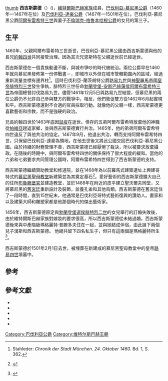 [[file:Sigismund_von_Bayern-München.jpg|thumb]]
'''西吉斯蒙德'''（{{bd|1439年|7月26日|1501年|2月1日|catIdx=S}}）({{Lang-de|Siegmund, Herzog von Bayern}})，[[維特爾斯巴赫王朝|維特爾斯巴赫家族]]成員，[[巴伐利亞統治者列表|巴伐利亞-慕尼黑公爵]]（1460年—1467年在位）及[[巴伐利亞統治者列表|巴伐利亞-達豪公爵]]（1467年—1501年在位）。巴伐利亞-慕尼黑公爵[[阿爾布雷希特三世_(巴伐利亞)|阿爾布雷希特三世]]與妻子[[不倫瑞克統治者列表|不倫瑞克-格魯本哈根公爵]]{{link-en|埃里希一世 (不倫瑞克-格魯本哈根)|Eric I, Duke of Brunswick-Grubenhagen|埃里希一世}}的女兒{{link-en|不倫瑞克-格魯本哈根的安娜|Anna of Brunswick-Grubenhagen-Einbeck}}的第三子。

==生平==
1460年，父親阿爾布雷希特三世逝世，巴伐利亞-慕尼黑公國由西吉斯蒙德與他的長兄[[約翰四世_(巴伐利亞)|約翰四世]]共同接管治理。因為其次兄恩斯特在父親逝世前已經逝世。

西吉斯蒙德在一個貴族動盪不斷，與城市爭吵的時代被統治。兩位公爵早在1460年就向慕尼黑發佈第一份停戰書－{{link-de|慕尼黑休戰書|Münchner Burgfrieden}}，即城市以外但在城市管轄範圍內的區域，經過重新測量並標有邊界柱<ref>Stahleder: ''Chronik der Stadt München. 24. Oktober 1460.'' Bd. 1, S. 362.</ref>。這時巴伐利亞-蘭茨胡特公爵[[路易九世_(巴伐利亞)|路易九世]]與[[神聖羅馬帝國皇帝|神聖羅馬帝國皇帝]][[腓特烈三世_(神聖羅馬帝國)|腓特烈三世]]發生爭執，腓特烈三世任命[[勃蘭登堡-安斯巴赫藩侯|勃蘭登堡-安斯巴赫藩侯]][[阿爾布雷希特三世_(勃蘭登堡)|阿爾布雷希特三世]]為帝國總督討伐路易九世。儘管1461年12月5日與路易九世結盟，但慕尼黑的兩位公爵仍不允許自己參與雙方的戰爭中。相反，他們敦促雙方從1462年6月起實現和平。西吉斯蒙德還對不合適的官員採取行動。就像他的父親一樣，西吉斯蒙德更喜歡藝術和宗教，而不是強硬的政治。

兄長約翰四世於1463年底因[[鼠疫|鼠疫]]在逝世。倖存的五弟阿爾布雷希特放棄他的神職從[[帕維亞|帕維亞]]趕返家鄉，並與西吉斯蒙德實行共治。1465年，他的弟弟阿爾布雷希特四世違反了與他共治的協定。1467年9月，他退出共治，轉而支持阿爾布雷希特四世，只保留巴伐利亞-達豪為領地，在他去世後又將此公國交回巴伐利亞-慕尼黑公國。由於持續的財務管理不善，西吉斯蒙德已經厭倦了裁決，所以被要求放棄攝政。在隨後的時期中，與阿爾布雷希特四世的關係保持了很大程度的緩和。當他的六弟{{link-de|巴伐利亞的克里斯托夫|Christoph der Starke|克里斯托夫}}和七弟{{link-de|巴伐利亞的沃夫岡 (1451-1514)|Wolfgang von Bayern|沃夫岡}}要求共同管理公國時，阿爾布雷希特四世得到了西吉斯蒙德的支持。

西吉斯蒙德繼續贊助教堂和修道院，並在1468年為以前羅馬式建築遺址上興建哥特式的[[聖母主教座堂_(慕尼黑)|慕尼黑聖母教堂]]新建築並為其奠定基石<ref>{{Internetquelle |url=https://www.stadtspuerer.de/die-liebessage-um-die-frauenkirche-in-muenchen/ |titel=Die Stadtspürer® - Die Liebessage um die Frauenkirche in München |werk=Die Stadtspürer® |datum=2016-02-12 |abruf=2020-11-09 |sprache=de-DE }} {{Wayback|url=https://www.stadtspuerer.de/die-liebessage-um-die-frauenkirche-in-muenchen/ |date=20201109014057 }}</ref>。愛好藝術的西吉斯蒙德擴大自己的住所[[布魯滕堡宮|布魯滕堡宮]]並建造教堂，並於1488年在附近的皮平建立聖沃爾夫岡堂，又將慕尼黑的[[舊宮廷|舊宮廷]]重新設計及裝飾，並養孔雀和其他鳥類。西吉斯蒙德在舊宮廷住了一段時間，直到15世紀末，他通常是巴伐利亞哥特式藝術復興的讚助人。畫家{{link-en|簡·波拉克|Jan Polack}}和{{link-en|加布里埃爾·馬萊斯基徹|Gabriel Mälesskircher}}以及建築大師{{link-en|約格·馮·哈爾斯巴赫|Jörg von Halsbach}}和雕塑家{{link-en|伊拉斯謨·格拉塞爾|Erasmus Grasser}}都是他那個時代的傑出藝術家。

1456年，西吉斯蒙德原定與[[勃蘭登堡選侯|勃蘭登堡選侯]][[腓特烈二世_(勃蘭登堡)|腓特烈二世]]的女兒{{link-en|瑪格麗特·馮·勃蘭登堡|Margaret of Brandenburg (1450–1489)|勃蘭登堡的瑪格麗特}}舉行的訂婚失敗後，由於維特爾斯巴赫家族對嫁妝的要求很高，所以西吉斯蒙德從未結過婚。西吉斯蒙德後來與中產階級瑪格麗特·普滕多夫住在一起，並與她結成伴侶，由此誕下兩個兒子漢斯和西吉斯蒙德。 他總共留下四名私生子，但只有這兩個是瑪格麗特所生<ref>{{NDB|24|361|362|Sigmund|Joachim Wild|118797166}}</ref>。

西吉斯蒙德於1501年2月1日去世，被埋葬在新建成的慕尼黑聖母教堂中的皇帝[[路易四世_(神聖羅馬帝國)|路易四世]]墳墓中。

==參考==
{{Reflist}}

==參考文獻==
* {{Literatur
   |Autor=Helga Czerny
   |Titel=Der Tod der bayerischen Herzöge im Spätmittelalter und in der frühen Neuzeit 1347–1579. Vorbereitungen – Sterben – Trauerfeierlichkeiten – Grablegen – Memoria
   |Reihe=Schriftenreihe zur bayerischen Landesgeschichte
   |BandReihe=146
   |Verlag=C. H. Beck
   |Ort=München
   |Datum=2005
   |ISBN=3-406-10742-7
   |Seiten=227–231
   |Kommentar=zugleich Dissertation, Universität München 2004}}
* {{Literatur
   |Autor=Christof Paulus
   |Titel=Machtfelder. Herzog Albrecht IV. von Bayern (1447/1465–1508) zwischen Dynastie, Territorium und Reich
   |Reihe=Forschungen zur Kaiser- und Papstgeschichte des Mittelalters
   |BandReihe=39
   |Verlag=Böhlau
   |Ort=Wien u. a.
   |Datum=2015
   |ISBN=978-3-412-50138-9}}
* {{ADB|34|282|284|Sigmund, Herzog von Baiern-München|Sigmund von Riezler|ADB:Sigmund (Herzog von Bayern-München)}}
* {{Literatur
   |Autor=Andrea Rueth
   |Hrsg=Jürgen Wurst, Alexander Langheiter
   |Titel=Herzog Sigmund
   |Sammelwerk=Monachia von Carl Theodor von Piloty im Münchner Rathaus
   |Verlag=Städtische Galerie im Lenbachhaus
   |Ort=München
   |Datum=2005
   |ISBN=3-88645-156-9
   |Seiten=121}}
* {{NDB|24|361|362|Sigmund|Joachim Wild|118797166}}

{{s-start}}
{{s-hou|[[維特爾斯巴赫王朝|維特爾斯巴赫王朝]]|1439年|7月26日|1501年|2月1日}}
{{S-reg|}}
{{S-bef| before =[[阿爾布雷希特三世_(巴伐利亞)|阿爾布雷希特三世]]}}
{{S-ttl| title  = [[巴伐利亞統治者列表|巴伐利亞-慕尼黑公爵]]
       | years  = 1460年–1467年|regent1=[[約翰四世_(巴伐利亞)|約翰四世]]|years1=1460年–1463年|regent2=[[阿爾布雷希特四世_(巴伐利亞)|阿爾布雷希特四世]]|years2=1463年–1467年}}
{{S-aft| after  =[[阿爾布雷希特四世_(巴伐利亞)|阿爾布雷希特四世]]}}
{{End box}}
{{Authority Control}}

[[Category:巴伐利亞公爵|Category:巴伐利亞公爵]]
[[Category:维特尔斯巴赫王朝|Category:维特尔斯巴赫王朝]]